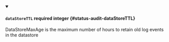 
<details className="config-field" data-expandable="false" open>
<summary>

#### `dataStoreTTL` <span className="config-field-required" data-required="false">required</span> <span className="config-field-type">integer</span> <span className="config-field-default"></span> <span className="config-field-enum"></span> {#status-audit-dataStoreTTL}

DataStoreMaxAge is the maximum number of hours to retain old log events in the datastore

</summary>



</details>
